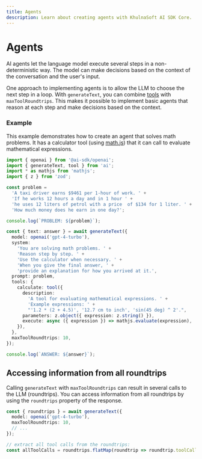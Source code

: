 ```yaml
---
title: Agents
description: Learn about creating agents with KhulnaSoft AI SDK Core.
---
```


# Agents

AI agents let the language model execute several steps in a non-deterministic way.
The model can make decisions based on the context of the conversation and the user's input.

One approach to implementing agents is to allow the LLM to choose the next step in a loop.
With `generateText`, you can combine [tools](/docs/ai-sdk-core/tools-and-tool-calling) with `maxToolRoundtrips`.
This makes it possible to implement basic agents that reason at each step and make decisions based on the context.

### Example

This example demonstrates how to create an agent that solves math problems.
It has a calculator tool (using [math.js](https://mathjs.org/)) that it can call to evaluate mathematical expressions.

```ts file='main.ts'
import { openai } from '@ai-sdk/openai';
import { generateText, tool } from 'ai';
import * as mathjs from 'mathjs';
import { z } from 'zod';

const problem =
  'A taxi driver earns $9461 per 1-hour of work. ' +
  'If he works 12 hours a day and in 1 hour ' +
  'he uses 12 liters of petrol with a price  of $134 for 1 liter. ' +
  'How much money does he earn in one day?';

console.log(`PROBLEM: ${problem}`);

const { text: answer } = await generateText({
  model: openai('gpt-4-turbo'),
  system:
    'You are solving math problems. ' +
    'Reason step by step. ' +
    'Use the calculator when necessary. ' +
    'When you give the final answer, ' +
    'provide an explanation for how you arrived at it.',
  prompt: problem,
  tools: {
    calculate: tool({
      description:
        'A tool for evaluating mathematical expressions. ' +
        'Example expressions: ' +
        "'1.2 * (2 + 4.5)', '12.7 cm to inch', 'sin(45 deg) ^ 2'.",
      parameters: z.object({ expression: z.string() }),
      execute: async ({ expression }) => mathjs.evaluate(expression),
    }),
  },
  maxToolRoundtrips: 10,
});

console.log(`ANSWER: ${answer}`);
```

## Accessing information from all roundtrips

Calling `generateText` with `maxToolRoundtrips` can result in several calls to the LLM (roundtrips).
You can access information from all roundtrips by using the `roundtrips` property of the response.

```ts
const { roundtrips } = await generateText({
  model: openai('gpt-4-turbo'),
  maxToolRoundtrips: 10,
  // ...
});

// extract all tool calls from the roundtrips:
const allToolCalls = roundtrips.flatMap(roundtrip => roundtrip.toolCalls);
```
